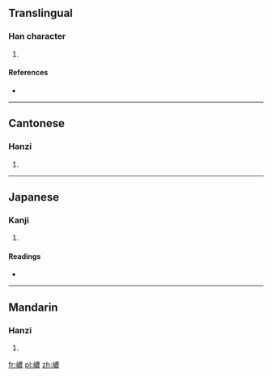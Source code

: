 ==Translingual==

===Han character===
{{Han char|rn=46|rad=山|as=13|sn=16|four=2573<sub>2</sub>|canj=山廿田女 (UTWV)|ids=⿰[[山]][[農]]}}

# {{defn|Han|sort=山13}}

====References====
* {{Han ref|kx=0320.180|dkj=08505|hdz=10800.140|uh=5DA9|ud=23977|bh=E960|bd=59744}}

----

==Cantonese==

===Hanzi===
{{yue-hanzi|jyut=[[naau4]]|y=naau4}}

# {{defn|lang=yue|sort=山13}}

----

==Japanese==

===Kanji===
{{ja-kanji|grade=|rs=山13}}

# {{defn|lang=ja|sort=山13}}

====Readings====
* {{ja-readings|on=[[だう]] (dau)|kun=}}

----

==Mandarin==

===Hanzi===
{{cmn-hanzi|pin=[[náo]] ([[nao2]])|wg=nao<sup>2</sup>}}

# {{defn|lang=cmn|sort=山13}}

[[fr:嶩]]
[[pl:嶩]]
[[zh:嶩]]